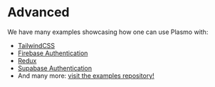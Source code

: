 # Advanced

We have many examples showcasing how one can use Plasmo with:

- [TailwindCSS](https://github.com/PlasmoHQ/examples/tree/main/with-tailwindcss)
- [Firebase Authentication](https://github.com/PlasmoHQ/examples/tree/main/with-firebase-auth)
- [Redux](https://github.com/PlasmoHQ/examples/tree/main/with-redux)
- [Supabase Authentication](https://github.com/PlasmoHQ/examples/tree/main/with-supabase)
- And many more: [visit the examples repository!](https://github.com/PlasmoHQ/examples)
